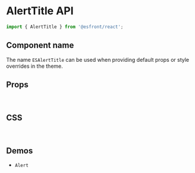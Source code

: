 
<Meta title="Components API/AlertTitle" />

# AlertTitle API

```js
import { AlertTitle } from '@esfront/react';
```

## Component name

The name `ESAlertTitle` can be used when providing default props or style overrides in the theme.

## Props

<TableInterface name="AlertTitleProps" variant="props" />

<br />

## CSS

<TableInterface name="AlertTitleClasses" variant="css" />

<br />

## Demos

<ul>
  <li>
    <LinkTo kind="components-alert" story="demo">
      <code>Alert</code>
    </LinkTo>
  </li>
</ul>
